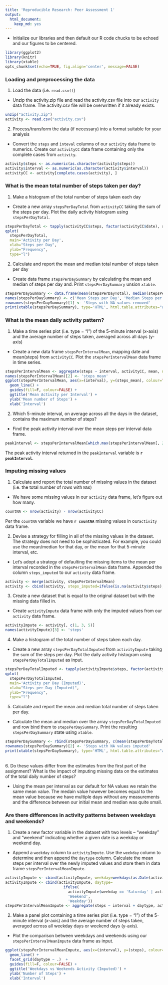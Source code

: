 ```yaml
---
title: 'Reproducible Research: Peer Assessment 1'
output:
  html_document:
    keep_md: yes
---
```


- Initialize our libraries and then default our R code chucks to be echoed and our figures to be centered.
```r
library(ggplot2)
library(knitr)
library(xtable)
opts_chunk$set(echo=TRUE, fig.align='center', message=FALSE)
```

### Loading and preprocessing the data
1. Load the data (i.e. `read.csv()`)
- Unzip the activity.zip file and read the activity.csv file into our `activity` data frame. The activity.csv file will be overwritten if it already exists.
```r
unzip("activity.zip")
activity <- read.csv("activity.csv")
```
2. Process/transform the data (if necessary) into a format suitable for your analysis
- Convert the `steps` and `inteval` columns of our `activity` data frame to numerics. Create our `activityCC` data frame containing only the complete cases from `activity`.
```r
activity$steps <- as.numeric(as.character(activity$steps))
activity$interval <- as.numeric(as.character(activity$interval))
activityCC <- activity[complete.cases(activity), ]
```

### What is the mean total number of steps taken per day?
1. Make a histogram of the total number of steps taken each day
- Create a new array `stepsPerDayTotal` from `activityCC` taking the sum of the steps per day. Plot the daily activity histogram using `stepsPerDayTotal`.
```r
stepsPerDayTotal <- tapply(activityCC$steps, factor(activityCC$date), sum, na.rm=T)
qplot(
  stepsPerDayTotal, 
  main='Activity per Day', 
  xlab="Steps per Day", 
  ylab="Frequency", 
  type="l")
```

2. Calculate and report the mean and median total number of steps taken per day
- Create data frame `stepsPerDaySummary` by calculating the mean and median of steps per day and. Print `stepsPerDaySummary` unsion `xtable`.
```r
stepsPerDaySummary <- data.frame(mean(stepsPerDayTotal), median(stepsPerDayTotal))
names(stepsPerDaySummary) <- c('Mean Steps per Day', 'Median Steps per Day')
rownames(stepsPerDaySummary)[1] <- 'Steps with NA values removed'
print(xtable(stepsPerDaySummary), type='HTML', html.table.attributes="align='center', border='2px'")
```

### What is the mean daily activity pattern?
1. Make a time series plot (i.e. type = "l") of the 5-minute interval (x-axis) and the average number of steps taken, averaged across all days (y-axis)
- Create a new data frame `stepsPerIntervalMean`, mapping date and mean(steps) from `activityCC`. Plot the `stepsPerIntervalMean` data frame in time series.
```r
stepsPerIntervalMean <- aggregate(steps ~ interval, activityCC, mean, na.action=na.omit)
names(stepsPerIntervalMean)[2] <- 'steps_mean'
ggplot(stepsPerIntervalMean, aes(x=(interval), y=(steps_mean), colour=TRUE), guide=FALSE) +
  geom_line() + 
  guides(fill=F, colour=FALSE) +
  ggtitle('Mean Activity per Interval') +
  ylab('Mean number of Steps') + 
  xlab('Interval')
```

2. Which 5-minute interval, on average across all the days in the dataset, contains the maximum number of steps?
- Find the peak activity interval over the mean steps per interval data frame.
```r
peakInterval <- stepsPerIntervalMean[which.max(stepsPerIntervalMean[, 2]), ]$interval
```
The peak activity interval returned in the `peakInterval` variable is **`r peakInterval`**.
 
### Imputing missing values
1. Calculate and report the total number of missing values in the dataset (i.e. the total number of rows with `NA`s)
- We have some missing values in our `activity` data frame, let's figure out how many.
```r
countNA <- nrow(activity) - nrow(activityCC)
```
Per the `countNA` variable we have **`r countNA`** missing values in our`activity` data frame.

2. Devise a strategy for filling in all of the missing values in the dataset. The strategy does not need to be sophisticated. For example, you could use the mean/median for that day, or the mean for that 5-minute interval, etc.
- Let's adopt a strategy of defaulting the missing items to the mean per interval recorded in the `stepsPerIntervalMean` data frame. Appended the column `steps_imputed` to our `activity` data frame.
```r
activity <- merge(activity, stepsPerIntervalMean)
activity <- cbind(activity, steps_imputed=ifelse(is.na(activity$steps), activity$steps_mean,activity$steps))
```

3. Create a new dataset that is equal to the original dataset but with the missing data filled in.
- Create `activityImpute` data frame with only the imputed values from our `activity` data frame.
```r
activityImpute <- activity[, c(1, 3, 5)]
names(activityImpute)[3] <- 'steps'
```

4. Make a histogram of the total number of steps taken each day.
- Create a new array `stepsPerDayTotalImputed` from `activityImpute` taking the sum of the steps per day. Plot the daily activity histogram using `stepsPerDayTotalImputed` as input.
```r
stepsPerDayTotalImputed <- tapply(activityImpute$steps, factor(activityImpute$date), sum, na.rm=T)
qplot(
  stepsPerDayTotalImputed, 
  main='Activity per Day (Imputed)', 
  xlab="Steps per Day (Imputed)", 
  ylab="Frequency", 
  type="l")
```

5. Calculate and report the mean and median total number of steps taken per day. 
- Calculate the mean and median over the array `stepsPerDayTotalImputed` and row bind them to `stepsPerDaySummary`. Print the resulting `stepsPerDaySummary` state using `xtable`.
```r
stepsPerDaySummary <- rbind(stepsPerDaySummary, c(mean(stepsPerDayTotalImputed), median(stepsPerDayTotalImputed)))
rownames(stepsPerDaySummary)[2] <- 'Steps with NA values imputed'
print(xtable(stepsPerDaySummary), type='HTML', html.table.attributes="align='center', border='2px'")
```
<br>
6. Do these values differ from the estimates from the first part of the assignment? What is the impact of imputing missing data on the estimates of the total daily number of steps?

- Using the mean per interval as our default for NA values we retain the same mean value. The medain value however becomes equal to the mean value because we have multiple days without any measurements and the difference between our initial mean and median was quite small.

### Are there differences in activity patterns between weekdays and weekends?
1. Create a new factor variable in the dataset with two levels – “weekday” and “weekend” indicating whether a given date is a weekday or weekend day.
- Append a `weekday` column to `activityImpute`. Use the `weekday` column to determine and then append the `daytype` column. Calculate the mean steps per interval over the newly imputed values and store them in data frame `stepsPerIntervalMeanImpute`.
```r
activityImpute <- cbind(activityImpute, weekday=weekdays(as.Date(activityImpute$date)))
activityImpute <- cbind(activityImpute, daytype= 
                          ifelse(
                            activityImpute$weekday == 'Saturday' | activityImpute$weekday == 'Sunday',
                            'Weekend', 
                            'Weekday'))
stepsPerIntervalMeanImpute <- aggregate(steps ~ interval + daytype, activityImpute, mean, na.action=na.omit)
```

2. Make a panel plot containing a time series plot (i.e. type = "l") of the 5-minute interval (x-axis) and the average number of steps taken, averaged across all weekday days or weekend days (y-axis).
- Plot the comparison between weekdays and weekends using our `stepsPerIntervalMeanImpute` data frame as input.
```r
ggplot(stepsPerIntervalMeanImpute, aes(x=(interval), y=(steps), colour=daytype), guide=FALSE) +
  geom_line() + 
  facet_grid(daytype ~ .)  + 
  guides(fill=F, colour=FALSE) +
  ggtitle('Weekdays vs Weekends Activity (Imputed)') +
  ylab('Number of Steps') + 
  xlab('Interval')  
```